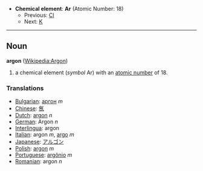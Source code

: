 *'''Chemical element''': '''Ar''' (Atomic Number: 18)
**Previous: [[Chlorine|Cl]]
**Next: [[Potassium|K]]
----
== Noun ==
'''argon''' ([[en:Argon|Wikipedia:Argon]])

# a chemical element (''symbol'' Ar) with an [[atomic number]] of 18.

===Translations===
*[[Bulgarian]]: [[аргон]] ''m''
*[[Chinese]]: [[氬]]
*[[Dutch]]: [[argon]] ''n''
*[[German]]: Argon ''n''
*[[Interlingua]]: argon
*[[Italian]]: argon ''m'', [[argo]] ''m''
*[[Japanese]]: [[アルゴン]]
*[[Polish]]: [[argon]] ''m''
*[[Portuguese]]: [[argônio]] ''m''
*[[Romanian]]: argon ''n''